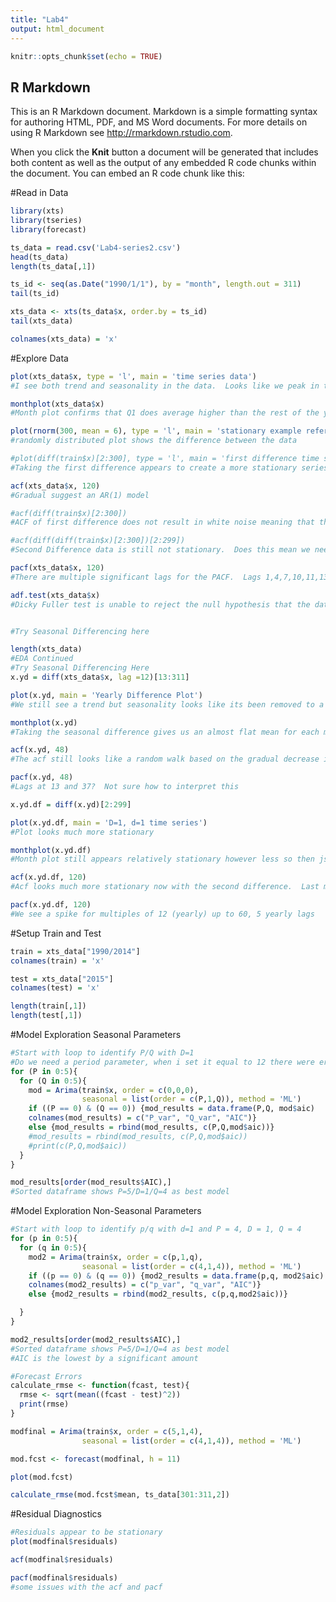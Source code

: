 ```yaml
---
title: "Lab4"
output: html_document
---
```


```r
knitr::opts_chunk$set(echo = TRUE)
```

## R Markdown

This is an R Markdown document. Markdown is a simple formatting syntax for authoring HTML, PDF, and MS Word documents. For more details on using R Markdown see <http://rmarkdown.rstudio.com>.

When you click the **Knit** button a document will be generated that includes both content as well as the output of any embedded R code chunks within the document. You can embed an R code chunk like this:

#Read in Data
```r
library(xts)
library(tseries)
library(forecast)

ts_data = read.csv('Lab4-series2.csv')
head(ts_data)
length(ts_data[,1])

ts_id <- seq(as.Date("1990/1/1"), by = "month", length.out = 311)
tail(ts_id)

xts_data <- xts(ts_data$x, order.by = ts_id)
tail(xts_data)

colnames(xts_data) = 'x'
```

#Explore Data
```r
plot(xts_data$x, type = 'l', main = 'time series data')
#I see both trend and seasonality in the data.  Looks like we peak in the beginning of the year and decline by the end of the year.  Alrternating positive/negative trends in ~5-7 year intervals.

monthplot(xts_data$x)
#Month plot confirms that Q1 does average higher than the rest of the year.  We also see somewhat of an increase in July

plot(rnorm(300, mean = 6), type = 'l', main = 'stationary example reference')
#randomly distributed plot shows the difference between the data

#plot(diff(train$x)[2:300], type = 'l', main = 'first difference time series data')
#Taking the first difference appears to create a more stationary series

acf(xts_data$x, 120)
#Gradual suggest an AR(1) model

#acf(diff(train$x)[2:300])
#ACF of first difference does not result in white noise meaning that this is not a random walk.  Also note that the first different does not result in stationary data.

#acf(diff(diff(train$x)[2:300])[2:299])
#Second Difference data is still not stationary.  Does this mean we need a seasonal model?

pacf(xts_data$x, 120)
#There are multiple significant lags for the PACF.  Lags 1,4,7,10,11,13

adf.test(xts_data$x)
#Dicky Fuller test is unable to reject the null hypothesis that the data is non stationary.  More evidence of what we've already seen in acf/pacf and differencing of data.


#Try Seasonal Differencing here


```
```r

length(xts_data)
#EDA Continued
#Try Seasonal Differencing Here
x.yd = diff(xts_data$x, lag =12)[13:311]

plot(x.yd, main = 'Yearly Difference Plot')
#We still see a trend but seasonality looks like its been removed to a degree.

monthplot(x.yd)
#Taking the seasonal difference gives us an almost flat mean for each month.  Seems like this has deseasoned the data well.  Big D = 1

acf(x.yd, 48)
#The acf still looks like a random walk based on the gradual decrease in acf

pacf(x.yd, 48)
#Lags at 13 and 37?  Not sure how to interpret this

x.yd.df = diff(x.yd)[2:299]

plot(x.yd.df, main = 'D=1, d=1 time series')
#Plot looks much more stationary

monthplot(x.yd.df)
#Month plot still appears relatively stationary however less so then jsut using the seasonal difference

acf(x.yd.df, 120)
#Acf looks much more stationary now with the second difference.  Last meaningful spike around lag 5

pacf(x.yd.df, 120)
#We see a spike for multiples of 12 (yearly) up to 60, 5 yearly lags

```

#Setup Train and Test
```r
train = xts_data["1990/2014"]
colnames(train) = 'x'

test = xts_data["2015"]
colnames(test) = 'x'

length(train[,1])
length(test[,1])
```

#Model Exploration Seasonal Parameters
```r
#Start with loop to identify P/Q with D=1
#Do we need a period parameter, when i set it equal to 12 there were errors
for (P in 0:5){
  for (Q in 0:5){
    mod = Arima(train$x, order = c(0,0,0),
                seasonal = list(order = c(P,1,Q)), method = 'ML')
    if ((P == 0) & (Q == 0)) {mod_results = data.frame(P,Q, mod$aic)
    colnames(mod_results) = c("P_var", "Q_var", "AIC")} 
    else {mod_results = rbind(mod_results, c(P,Q,mod$aic))}
    #mod_results = rbind(mod_results, c(P,Q,mod$aic))
    #print(c(P,Q,mod$aic))
  }
}

mod_results[order(mod_results$AIC),]
#Sorted dataframe shows P=5/D=1/Q=4 as best model
```

#Model Exploration Non-Seasonal Parameters
```r
#Start with loop to identify p/q with d=1 and P = 4, D = 1, Q = 4
for (p in 0:5){
  for (q in 0:5){
    mod2 = Arima(train$x, order = c(p,1,q),
                seasonal = list(order = c(4,1,4)), method = 'ML')
    if ((p == 0) & (q == 0)) {mod2_results = data.frame(p,q, mod2$aic)
    colnames(mod2_results) = c("p_var", "q_var", "AIC")} 
    else {mod2_results = rbind(mod2_results, c(p,q,mod2$aic))}

  }
}

mod2_results[order(mod2_results$AIC),]
#Sorted dataframe shows P=5/D=1/Q=4 as best model
#AIC is the lowest by a significant amount
```

```r
#Forecast Errors
calculate_rmse <- function(fcast, test){
  rmse <- sqrt(mean((fcast - test)^2))
  print(rmse)
}

modfinal = Arima(train$x, order = c(5,1,4),
                seasonal = list(order = c(4,1,4)), method = 'ML')

mod.fcst <- forecast(modfinal, h = 11)

plot(mod.fcst)

calculate_rmse(mod.fcst$mean, ts_data[301:311,2])


```
#Residual Diagnostics
```r

#Residuals appear to be stationary
plot(modfinal$residuals)

acf(modfinal$residuals)

pacf(modfinal$residuals)
#some issues with the acf and pacf

```